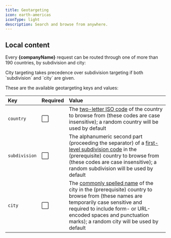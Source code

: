 ```yaml
---
title: Geotargeting
icon: earth-americas
iconType: light
description: Search and browse from anywhere.
---
```



## Local content

Every **{companyName}** request can be routed through one of more than 190 countries, by subdivision
and city:

<Country />

<Accordion icon='terminal' title='View subdivision-targeting example'>
  <Subdivision />
</Accordion>

<Accordion icon='terminal' title='View city-targeting example'>
  <City />
</Accordion>

<Warning>
  City targeting takes precedence over subdivision targeting if both `subdivision` and `city` are
  given.
</Warning>

These are the available geotargeting keys and values:

| Key           | Required | Value                                                                                                                                                                                                                                                                         |
| :------------ | :------- | :---------------------------------------------------------------------------------------------------------------------------------------------------------------------------------------------------------------------------------------------------------------------------- |
| `country`     | ⬜       | The [two-letter ISO code](https://www.iso.org/obp/ui/#search) of the country to browse from (these codes are case insensitive); a random country will be used by default                                                                                                      |
| `subdivision` | ⬜       | The alphanumeric second part (proceeding the separator) of a [first-level subdivision code](https://www.iso.org/obp/ui/#search) in the (prerequisite) country to browse from (these codes are case insensitive); a random subdivision will be used by default                 |
| `city`        | ⬜       | The [commonly spelled name](https://www.geonames.org/) of the city in the (prerequisite) country to browse from (these names are temporarily case sensitive and required to include form- or URL-encoded spaces and punctuation marks); a random city will be used by default |
